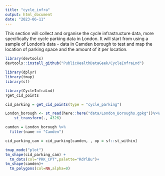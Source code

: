 ```yaml
---
title: "cycle_infra"
output: html_document
date: "2023-06-11"
---
```


This section will collect and organise the cycle infrastructure data, more specifically the cycle parking data in London. It will start from using a sample of London's data - data in Camden borough to test and map the location of parking space and the amount of it per location. 

```r
library(devtools)
devtools::install_github("PublicHealthDataGeek/CycleInfraLnd")

```

```r
library(dplyr)
library(tmap)
library(sf)
```


```r
library(CycleInfraLnd)
?get_cid_points

cid_parking = get_cid_points(type = "cycle_parking")
```


```r
London_borough <- st_read(here::here("data/London_Boroughs.gpkg"))%>%
    st_transform(., 4326)

camden = London_borough %>% 
  filter(name == "Camden")

cid_parking_cam = cid_parking[camden, , op = sf::st_within]

tmap_mode("plot")
tm_shape(cid_parking_cam) +
  tm_dots(col="PRK_CPT",palette="RdYlBu")+
tm_shape(camden)+
  tm_polygons(col=NA,alpha=0)
```


